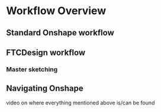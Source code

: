 # Workflow Overview


## Standard Onshape workflow


## FTCDesign workflow

### Master sketching


## Navigating Onshape
video on where everything mentioned above is/can be found